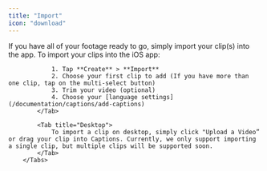 ```yaml
---
title: "Import"
icon: "download"
---
```


If you have all of your footage ready to go, simply import your clip(s) into the app.
        <Tabs>
            <Tab title="iOS">
                To import your clips into the iOS app:

                1. Tap **Create** > **Import**
                2. Choose your first clip to add (If you have more than one clip, tap on the multi-select button)
                3. Trim your video (optional)
                4. Choose your [language settings](/documentation/captions/add-captions)
            </Tab>

            <Tab title="Desktop">
                To import a clip on desktop, simply click "Upload a Video” or drag your clip into Captions. Currently, we only support importing a single clip, but multiple clips will be supported soon.
            </Tab>
        </Tabs>